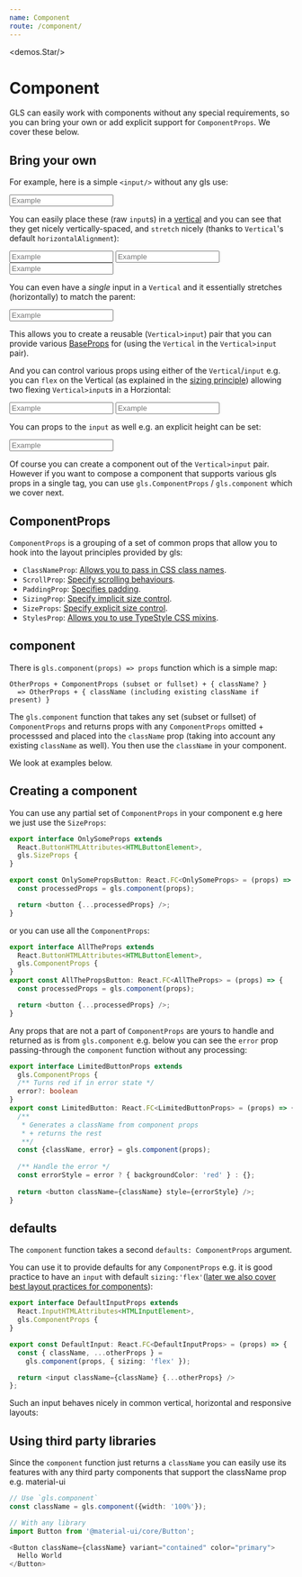 ```yaml
---
name: Component
route: /component/
---
```



<demos.Star/>

# Component 

GLS can easily work with components without any special requirements, so you can bring your own or add explicit support for `ComponentProps`. We cover these below.

## Bring your own

For example, here is a simple `<input/>` without any gls use: 

<Playground>
  <input placeholder='Example'/>
</Playground>

You can easily place these (raw `input`s) in a [vertical][vertical] and you can see that they get nicely vertically-spaced, and `stretch` nicely (thanks to `Vertical`'s default `horizontalAlignment`):

<Playground>
  <Vertical>
    <input placeholder='Example'/>
    <input placeholder='Example'/>
    <input placeholder='Example'/>
  </Vertical>
</Playground>

You can even have a *single* input in a `Vertical` and it essentially stretches (horizontally) to match the parent: 

<Playground>
  <Vertical>
    <input placeholder='Example'/>
  </Vertical>
</Playground>

This allows you to create a reusable (`Vertical>input`) pair that you can provide various [BaseProps][common-types] for (using the `Vertical` in the `Vertical>input` pair).
 
And you can control various props using either of the `Vertical`/`input` e.g. you can `flex` on the Vertical (as explained in the [sizing principle][principle-sizing]) allowing two flexing `Vertical>input`s in a Horziontal: 

<Playground>
  <Horizontal>
    <Vertical sizing="flex">
      <input placeholder='Example'/>
    </Vertical>
    <Vertical sizing="flex">
      <input placeholder='Example'/>
    </Vertical>
  </Horizontal>
</Playground>

You can props to the `input` as well e.g. an explicit height can be set: 

<Playground>
  <Vertical sizing="flex">
    <input placeholder='Example' style={{height: '30px'}}/>
  </Vertical>
</Playground>

Of course you can create a component out of the `Vertical>input` pair. However if you want to compose a component that supports various gls props in a single tag, you can use `gls.ComponentProps` / `gls.component` which we cover next. 

## ComponentProps

`ComponentProps` is a grouping of a set of common props that allow you to hook into the layout principles provided by gls:

* `ClassNameProp`: [Allows you to pass in CSS class names][common-types].
* `ScrollProp`: [Specify scrolling behaviours][common-types].
* `PaddingProp`: [Specifies padding][common-types].
* `SizingProp`: [Specify implicit size control][common-types].
* `SizeProps`: [Specify explicit size control][common-types].
* `StylesProp`: [Allows you to use TypeStyle CSS mixins][common-types]. 


## component
There is `gls.component(props) => props` function which is a simple map:

```
OtherProps + ComponentProps (subset or fullset) + { className? }
  => OtherProps + { className (including existing className if present) }
``` 

The `gls.component` function that takes any set (subset or fullset) of `ComponentProps` and returns props with any `ComponentProps` omitted + processsed and placed into the `className` prop (taking into account any existing `className` as well). You then use the `className` in your component.

We look at examples below.

## Creating a component
You can use any partial set of `ComponentProps` in your component e.g here we just use the `SizeProps`: 

```ts
export interface OnlySomeProps extends
  React.ButtonHTMLAttributes<HTMLButtonElement>,
  gls.SizeProps {
}

export const OnlySomePropsButton: React.FC<OnlySomeProps> = (props) => {
  const processedProps = gls.component(props);

  return <button {...processedProps} />;
}
```

or you can use all the `ComponentProps`: 

```ts
export interface AllTheProps extends
  React.ButtonHTMLAttributes<HTMLButtonElement>,
  gls.ComponentProps {
}
export const AllThePropsButton: React.FC<AllTheProps> = (props) => {
  const processedProps = gls.component(props);

  return <button {...processedProps} />;
}
```

Any props that are not a part of `ComponentProps` are yours to handle and returned as is from `gls.component` e.g. below you can see the `error` prop passing-through the `component` function without any processing: 

```ts
export interface LimitedButtonProps extends
  gls.ComponentProps {
  /** Turns red if in error state */
  error?: boolean
}
export const LimitedButton: React.FC<LimitedButtonProps> = (props) => {
  /** 
   * Generates a className from component props 
   * + returns the rest
   **/
  const {className, error} = gls.component(props);
  
  /** Handle the error */
  const errorStyle = error ? { backgroundColor: 'red' } : {};
  
  return <button className={className} style={errorStyle} />;
}
```

## defaults

The `component` function takes a second `defaults: ComponentProps` argument.

You can use it to provide defaults for any `ComponentProps` e.g. 
it is good practice to have an `input` with default `sizing:'flex'`([later we also cover best layout practices for components][guidance-components]): 

```ts
export interface DefaultInputProps extends
  React.InputHTMLAttributes<HTMLInputElement>,
  gls.ComponentProps {
}

export const DefaultInput: React.FC<DefaultInputProps> = (props) => {
  const { className, ...otherProps } =
    gls.component(props, { sizing: 'flex' });

  return <input className={className} {...otherProps} />
};
```

Such an input behaves nicely in common vertical, horizontal and responsive layouts: 

<Playground>
  <Vertical>
    <demos.DefaultInput placeholder="Example"/>
    <demos.DefaultInput placeholder="Example"/>
  </Vertical>
</Playground>

<Playground>
  <Horizontal>
    <demos.DefaultInput placeholder="Example"/>
    <demos.DefaultInput placeholder="Example"/>
  </Horizontal>
</Playground>

<Playground>
  <Responsive breakpoint={650}>
    <demos.DefaultInput placeholder="Example"/>
    <demos.DefaultInput placeholder="Example"/>
  </Responsive>
</Playground>

## Using third party libraries

Since the `component` function just returns a `className` you can easily use its features with any third party components that support the className prop e.g. material-ui

```ts
// Use `gls.component`
const className = gls.component({width: '100%'});

// With any library
import Button from '@material-ui/core/Button';

<Button className={className} variant="contained" color="primary">
  Hello World
</Button>
```

[vertical]:../vertical/
[common-types]:../common-types/
[principle-sizing]:../princile-sizing/
[guidance-components]:../guidance-components/
